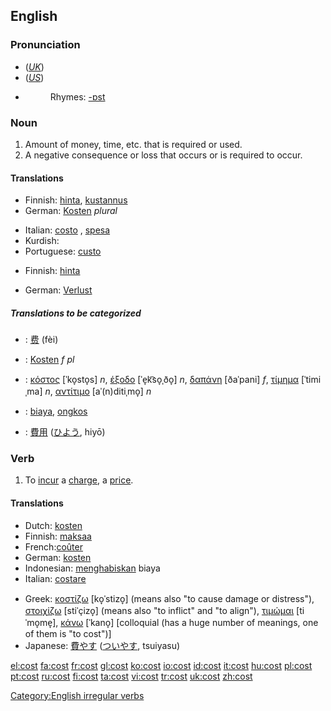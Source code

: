 ==English==

{{rank|week|stone|tree|781|cost|value|cast|speaking}}

===Pronunciation===
*(''[[Received Pronunciation|UK]]'') {{IPA|/kɒst/}}
*(''[[General American|US]]'') {{IPA|/kɔst/}}
*{{audio|en-us-cost.ogg|Audio (US)}}
*:Rhymes: [[Rhymes:English:-ɒst|-ɒst]]

===Noun===
{{en-noun}}

# Amount of money, time, etc. that is required or used.
# A negative consequence or loss that occurs or is required to occur.

====Translations====
{{trans-top|Amount of money, time, etc. (1)}}
*Finnish: [[hinta]], [[kustannus]]
*German: [[Kosten]] {{f}} ''plural''
{{tran-mid}}
*Italian: [[costo]] {{m}}, [[spesa]] {{f}}
*Kurdish: {{KUchar|[[به‌ها]]}}
*Portuguese: [[custo]] {{m}}
{{trans-bottom}}

{{trans-top|A negative consequence or loss (2)}}
*Finnish: [[hinta]]
{{trans-mid}}
*German: [[Verlust]] {{m}}
{{trans-bottom}}

=====Translations to be categorized=====
{{checktrans}}

*{{ttbc|Chinese}}: [[费]] (fèi)
*{{ttbc|German}}: [[Kosten]] ''f pl''
*{{ttbc|Greek}}: [[κόστος]] [ˈko̞sto̞s] ''n'', [[έξοδο]] [ˈe̞k͡so̞ˌðo̞] ''n'', [[δαπάνη]] [ðaˈpani] ''f'', [[τίμημα]] [ˈtimiˌma] ''n'', [[αντίτιμο]] [aˈ(n)ditiˌmo̞] ''n''
*{{ttbc|Indonesian}}: [[biaya]], [[ongkos]]
*{{ttbc|Japanese}}: [[費用]] ([[ひよう]], hiyō)

===Verb===
[[Category:English irregular verbs]]
{{en-verb|costs|costing|cost}}

# To [[incur]] a [[charge]], a [[price]].

====Translations====
{{trans-top}}
*Dutch: [[kosten]]
*Finnish: [[maksaa]]
*French:[[coûter]]
*German: [[kosten]]
*Indonesian: [[habis|menghabiskan]] biaya
*Italian: [[costare]]
{{trans-mid}}
*Greek: [[κοστίζω]] [ko̞ˈstizo̞] (means also "to cause damage or distress"), [[στοιχίζω]] [stiˈçizo̞] (means also "to inflict" and "to align"), [[τιμώμαι]] [tiˈmo̞me̞], [[κάνω]] [ˈkano̞] [colloquial (has a huge number of meanings, one of them is "to cost")]
*Japanese: [[費やす]] ([[ついやす]], tsuiyasu)
{{trans-bottom}}

[[el:cost]]
[[fa:cost]]
[[fr:cost]]
[[gl:cost]]
[[ko:cost]]
[[io:cost]]
[[id:cost]]
[[it:cost]]
[[hu:cost]]
[[pl:cost]]
[[pt:cost]]
[[ru:cost]]
[[fi:cost]]
[[ta:cost]]
[[vi:cost]]
[[tr:cost]]
[[uk:cost]]
[[zh:cost]]